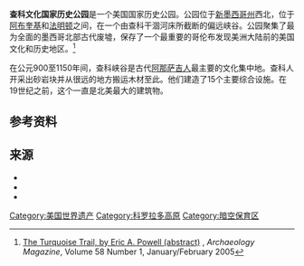'''查科文化国家历史公园'''是一个美国国家历史公园。公园位于[[新墨西哥州|新墨西哥州]]西北，位于[[阿布奎基_(新墨西哥州)|阿布奎基]]和[[法明顿_(新墨西哥州)|法明顿]]之间，在一个由查科干涸河床所截断的偏远峡谷。公园聚集了最为全面的墨西哥北部古代废墟，保存了一个最重要的哥伦布发现美洲大陆前的美国文化和历史地区。<ref>[http://archive.archaeology.org/0501/abstracts/turquoise.html The Turquoise Trail, by Eric A. Powell (abstract) ] {{Wayback|url=http://archive.archaeology.org/0501/abstracts/turquoise.html |date=20131219083829 }}, ''Archaeology Magazine'', Volume 58 Number 1, January/February 2005</ref>

在公元900至1150年间，查科峡谷是古代[[阿那萨吉人|阿那萨吉人]]最主要的文化集中地。查科人开采出砂岩块并从很远的地方搬运木材至此。他们建造了15个主要综合设施。在19世纪之前，这个一直是北美最大的建筑物。

== 参考资料 ==
{{Reflist}}

== 来源 ==
{{Refbegin}}
* {{Citation
|year=2005
|title=United States World Heritage Periodic Report: Chaco Culture National Historical Park (Section II)
|publisher=National Park Service
|url=http://www.nps.gov/oia/topics/CHCU.pdf
|accessdate=November 23, 2009
|ref={{Harvid|National Park Service|2005}}
|archive-date=2009-05-30
|archive-url=https://web.archive.org/web/20090530143809/http://www.nps.gov/oia/topics/CHCU.pdf
|dead-url=no
}}
* {{Citation
|year=2007
|title=Chaco Culture National Historical Park
|publisher=National Park Service
|url=http://www.nps.gov/chcu/
|accessdate=November 23, 2009
|ref={{Harvid|National Park Service}}
|archive-date=2009-07-30
|archive-url=https://web.archive.org/web/20090730205121/http://www.nps.gov/chcu/
|dead-url=no
}}
* {{Citation
|year=1966
|title=Chaco Culture National Historical Park
|publication-date=1966-10-15
|publication-place=Thoreau, NM
|publisher=National Park Service
|work=National Register of Historic Places
|id=#148900 <!--|url=http://nrhp.focus.nps.gov/natreghome.do/--><!--{{NRHP url|id=66000895}}--><!--NPS-quoted PDF link is, as of 2009-11-01, not yet live: "The PDF file for this National Register record has not yet been digitized."-->
|ref={{Harvid|National Park Service|1966}}
}}
{{Refend}}

{{美国世界遗产}}

[[Category:美国世界遗产|Category:美国世界遗产]]
[[Category:科罗拉多高原|Category:科罗拉多高原]]
[[Category:暗空保育区|Category:暗空保育区]]